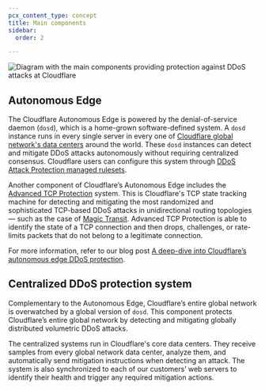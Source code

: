 ```yaml
---
pcx_content_type: concept
title: Main components
sidebar:
  order: 2

---
```



![Diagram with the main components providing protection against DDoS attacks at Cloudflare](~/assets/images/ddos-protection/ddos-diagram.png)

## Autonomous Edge

The Cloudflare Autonomous Edge is powered by the denial-of-service <GlossaryTooltip term="daemon" prepend="A daemon is ">daemon</GlossaryTooltip> (`dosd`), which is a home-grown software-defined system. A `dosd` instance runs in every single server in every one of [Cloudflare global network's data centers](https://www.cloudflare.com/network/) around the world. These `dosd` instances can detect and mitigate DDoS attacks autonomously without requiring centralized consensus. Cloudflare users can configure this system through [DDoS Attack Protection managed rulesets](/ddos-protection/managed-rulesets/).

Another component of Cloudflare’s Autonomous Edge includes the [Advanced TCP Protection](/ddos-protection/advanced-ddos-systems/overview/advanced-tcp-protection/) system. This is Cloudflare's TCP state tracking machine for detecting and mitigating the most randomized and sophisticated TCP-based DDoS attacks in unidirectional routing topologies — such as the case of [Magic Transit](/magic-transit/). Advanced TCP Protection is able to identify the state of a TCP connection and then drops, challenges, or rate-limits packets that do not belong to a legitimate connection.

For more information, refer to our blog post [A deep-dive into Cloudflare’s autonomous edge DDoS protection](https://blog.cloudflare.com/deep-dive-cloudflare-autonomous-edge-ddos-protection/).

## Centralized DDoS protection system

Complementary to the Autonomous Edge, Cloudflare’s entire global network is overwatched by a global version of `dosd`. This component protects Cloudflare’s entire global network by detecting and mitigating globally distributed volumetric DDoS attacks.

The centralized systems run in Cloudflare's core data centers. They receive samples from every global network data center, analyze them, and automatically send mitigation instructions when detecting an attack. The system is also synchronized to each of our customers’ web servers to identify their health and trigger any required mitigation actions.
